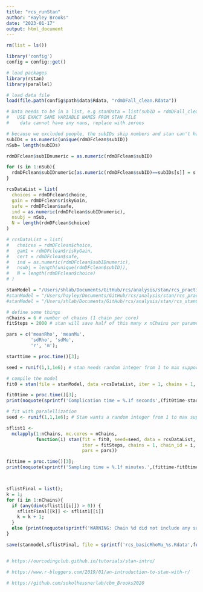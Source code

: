 ```yaml
---
title: "rcs_runStan"
author: "Hayley Brooks"
date: "2023-01-17"
output: html_document
---
```


```r
rm(list = ls())

library('config')
config = config::get()

# load packages
library(rstan)
library(parallel)

# load data file
load(file.path(config$path$data$Rdata, "rdmDFall_clean.Rdata"))

```

```r

# Data needs to be in a list, e.g stanData = list(subID = rdmDFall_clean$subID, etc)
#   USE EXACT SAME VARIABLE NAMES FROM STAN FILE
#    data cannot have any nans, replace with zeroes

# because we excluded people, the subIDs skip numbers and stan can't handle this so we need to change the subIDs to be linearly
subIDs = as.numeric(unique(rdmDFclean$subID))
nSub= length(subIDs)

rdmDFclean$subIDnumeric = as.numeric(rdmDFclean$subID)

for (s in 1:nSub){
  rdmDFclean$subIDnumeric[as.numeric(rdmDFclean$subID)==subIDs[s]] = s
}

rcsDataList = list(
  choices = rdmDFclean$choice,
  gain = rdmDFclean$riskyGain,
  safe = rdmDFclean$safe,
  ind = as.numeric(rdmDFclean$subIDnumeric),
  nsubj = nSub,
  N = length(rdmDFclean$choice)
)

# rcsDataList = list(
#   choices = rdmDFclean$choice,
#   gam1 = rdmDFclean$riskyGain,
#   cert = rdmDFclean$safe,
#   ind = as.numeric(rdmDFclean$subIDnumeric),
#   nsubj = length(unique(rdmDFclean$subID)),
#   N = length(rdmDFclean$choice)
# )


```


```r
stanModel = "/Users/shlab/Documents/GitHub/rcs/analysis/stan/rcs_practiceStan.stan"
#stanModel = "/Users/hayley/Documents/GitHub/rcs/analysis/stan/rcs_practiceStan.stan"
#stanModel = "/Users/shlab/Documents/GitHub/rcs/analysis/stan/rcs_stanCBMcopy.stan"

```

```r

# define some things
nChains = 6 # number of chains (1 chain per core)
fitSteps = 2000 # stan will save half of this many x nChains per parameter

pars = c('meanRho', 'meanMu',
         'sdRho', 'sdMu',
         'r', 'm');

starttime = proc.time()[3];

seed = runif(1,1,1e6); # stan needs random integer from 1 to max supportable

# compile the model
fit0 = stan(file = stanModel, data =rcsDataList, iter = 1, chains = 1, pars=pars); # this initializes or sets up the model

fit0time = proc.time()[3];
print(noquote(sprintf('Complication time = %.1f seconds',(fit0time-starttime))));

# fit with paralellization
seed <- runif(1,1,1e6); # Stan wants a random integer from 1 to max supportable

sflist1 <-
  mclapply(1:nChains, mc.cores = nChains,
           function(i) stan(fit = fit0, seed=seed, data = rcsDataList,
                            iter = fitSteps, chains = 1, chain_id = i,
                            pars = pars))

fittime = proc.time()[3];
print(noquote(sprintf('Sampling time = %.1f minutes.',(fittime-fit0time)/60)))



sflistFinal = list();
k = 1;
for (i in 1:nChains){
  if (any(dim(sflist1[[i]]) > 0)) {
    sflistFinal[[k]] <- sflist1[[i]]
    k = k + 1;
  }
  else {print(noquote(sprintf('WARNING: Chain %d did not include any samples.',i)))}
}

save(stanmodel,sflistFinal, file = sprintf('rcs_basicRhoMu_%s.Rdata',format(Sys.Date(), format="%Y%m%d")))

```



```r

```




```r
# https://ourcodingclub.github.io/tutorials/stan-intro/

# https://www.r-bloggers.com/2019/01/an-introduction-to-stan-with-r/

# https://github.com/sokolhessnerlab/cbm_Brooks2020
```

